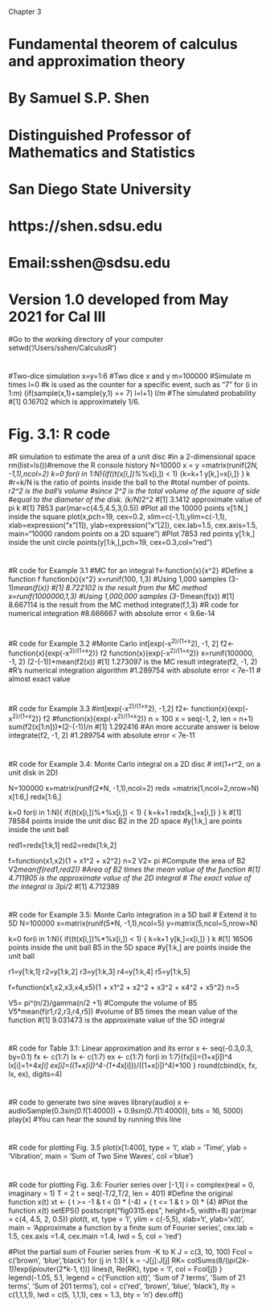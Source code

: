 ##############################################################
######################## Chapter 3 ###########################
# Fundamental theorem of calculus and approximation theory ####
##############################################################
# By Samuel S.P. Shen
# Distinguished Professor of Mathematics and Statistics
# San Diego State University
# https://shen.sdsu.edu
# Email:sshen@sdsu.edu
# Version 1.0 developed from May 2021 for Cal III

#Go to the working directory of your computer
setwd('/Users/sshen/CalculusR')

#
#Two-dice simulation
x=y=1:6 #Two dice x and y
m=100000 #Simulate m times
l=0 #k is used as the counter for a specific event, such as "7"
for (i in 1:m) {if(sample(x,1)+sample(y,1) == 7) l=l+1}
l/m #The simulated probability
#[1] 0.16702 which is approximately 1/6.

#
#
# Fig. 3.1: R code
#R simulation to estimate the area of a unit disc 
#in a 2-dimensional space
rm(list=ls())#remove the R console history
N=10000
x = y =matrix(runif(2*N, -1,1),ncol=2)
k=0
for(i in 1:N){if((t(x[i,])%*%x[i,]) < 1) {k=k+1
y[k,]=x[i,]}
}
k
#r=k/N is the ratio of points inside the ball to the 
#total number of points. r*2^2 is the ball's volume
#since 2^2 is the total volume of the square of side
#equal to the diameter of the disk. 
(k/N)*2^2
#[1] 3.1412 approximate value of pi
k #[1] 7853
par(mar=c(4.5,4.5,3,0.5))
#Plot all the 10000 points x[1:N,] inside the square
plot(x,pch=19, cex=0.2, 
     xlim=c(-1,1),ylim=c(-1,1),
     xlab=expression("x"[1]),
     ylab=expression("x"[2]), 
     cex.lab=1.5, cex.axis=1.5,
     main="10000 random points on a 2D square")
#Plot 7853 red points y[1:k,] inside the unit circle
points(y[1:k,],pch=19, cex=0.3,col="red") 

#
#
#R code for Example 3.1
#MC for an integral
f<-function(x){x^2} #Define a function
f
function(x){x^2}
x=runif(100, 1,3) #Using 1,000 samples
(3-1)*mean(f(x))
#[1] 8.722102  is the result from the MC method 
x=runif(1000000,1,3) #Using 1,000,000 samples
(3-1)*mean(f(x))
#[1] 8.667114 is the result from the MC method 
integrate(f,1,3) #R code for numerical integration
#8.666667 with absolute error < 9.6e-14

#
#
#R code for Example 3.2
#Monte Carlo int[exp(-x^2)/(1+x^2), -1, 2]
f2<- function(x){exp(-x^2)/(1+x^2)}
f2
function(x){exp(-x^2)/(1+x^2)}
x=runif(100000, -1, 2)
(2-(-1))*mean(f2(x))
#[1] 1.273097 is the MC result
integrate(f2, -1, 2) #R's numerical integration algorithm
#1.289754 with absolute error < 7e-11 # almost exact value

#
#
#
#R code for Example 3.3
#int[exp(-x^2)/(1+x^2), -1,2]
f2<- function(x){exp(-x^2)/(1+x^2)}
f2
#function(x){exp(-x^2)/(1+x^2)}
n = 100
x = seq(-1, 2, len = n+1)
sum(f2(x[1:n]))*(2-(-1))/n
#[1] 1.292416
#An more accurate answer is below
integrate(f2, -1, 2)
#1.289754 with absolute error < 7e-11

#
#
#
#R code for Example 3.4: Monte Carlo integral on a 2D disc
# int(1+r^2, on a unit disk in 2D)

N=100000
x=matrix(runif(2*N, -1,1),ncol=2) 
redx =matrix(1,ncol=2,nrow=N)
x[1:6,]
redx[1:6,]

k=0
for(i in 1:N){
  if((t(x[i,])%*%x[i,]) < 1) {
    k=k+1 
    redx[k,]=x[i,]}
}
k 
#[1] 78584 points inside the unit disc B2 in the 2D space 
#y[1:k,] are points inside the unit ball

red1=redx[1:k,1]
red2=redx[1:k,2]

f=function(x1,x2){1 + x1^2 + x2^2}
n=2
V2= pi #Compute the area of B2
V2*mean(f(red1,red2)) 
#Area of B2 times the mean value of the function
#[1] 4.711905 is the approximate value of the 2D integral
# The exact value of the integral is 
3*pi/2
#[1] 4.712389

#
#
#
#R code for Example 3.5: Monte Carlo integration in a 5D ball
# Extend it to 5D
N=100000
x=matrix(runif(5*N, -1,1),ncol=5) 
y=matrix(5,ncol=5,nrow=N)

k=0
for(i in 1:N){
  if((t(x[i,])%*%x[i,]) < 1) {
    k=k+1 
    y[k,]=x[i,]}
}
k 
#[1] 16506 points inside the unit ball B5 in the 5D space 
#y[1:k,] are points inside the unit ball

r1=y[1:k,1]
r2=y[1:k,2]
r3=y[1:k,3]
r4=y[1:k,4]
r5=y[1:k,5]

f=function(x1,x2,x3,x4,x5){1 + x1^2 + x2^2 + x3^2 + x4^2 + x5^2}
n=5

V5= pi^(n/2)/gamma(n/2 +1) 
#Compute the volume of B5
V5*mean(f(r1,r2,r3,r4,r5)) 
#volume of B5 times the mean value of the function
#[1] 9.031473 is the approximate value of the 5D integral

#
#
#
#R code for Table 3.1: Linear approximation and its error
x <- seq(-0.3,0.3, by=0.1)
fx <- c(1:7)
lx <- c(1:7)
ex <- c(1:7)
for(i in 1:7){fx[i]=(1+x[i])^4
lx[i]=1+4*x[i]
ex[i]=((1+x[i])^4-(1+4*x[i]))/((1+x[i])^4)*100
}
round(cbind(x, fx, lx, ex), digits=4)

#
#
#
#R code to generate two sine waves
library(audio)
x <- audioSample(0.3*sin(0.1*(1:4000)) + 
                   0.9*sin(0.7*(1:4000)), 
                 bits = 16, 5000)
play(x) #You can hear the sound by running this line

#
#
#
#R code for plotting Fig. 3.5
plot(x[1:400], type = 'l', 
     xlab = 'Time', ylab = 'Vibration',
     main = 'Sum of Two Sine Waves', 
     col ='blue')

#
#
#
#R code for plotting Fig. 3.6: Fourier series over [-1,1]
i  = complex(real = 0, imaginary = 1)
T = 2
t = seq(-T/2,T/2, len = 401)
#Define the original function x(t)
xt <- ( t >= -1 & t < 0) * (-4) +
  ( t <= 1 & t > 0) * (4) 
#Plot the function x(t)
setEPS()
postscript("fig0315.eps", height=5, width=8)
par(mar = c(4, 4.5, 2, 0.5))
plot(t, xt, type = 'l', 
     ylim = c(-5,5),
     xlab='t', ylab='x(t)',
     main = 'Approximate a function by a finite sum of Fourier series',
     cex.lab = 1.5, cex.axis =1.4, cex.main =1.4,
     lwd = 5, col = 'red')

#Plot the partial sum of Fourier series from -K to K
J = c(3, 10, 100)
Fcol = c('brown', 'blue','black')
for (j in 1:3){
  k = -J[j]:J[j]
  RK= colSums(8/(i*pi*(2*k-1))*exp(i*pi*outer(2*k-1, t)))
  lines(t, Re(RK), type = 'l', 
        col = Fcol[j])
}
legend(-1.05, 5.1, 
       legend = c('Function x(t)', 'Sum of 7 terms', 
                  'Sum of 21 terms', 'Sum of 201 terms'),
       col = c('red', 'brown', 'blue', 'black'), 
       lty = c(1,1,1,1), lwd = c(5, 1,1,1),
       cex = 1.3, bty = 'n')
dev.off()

